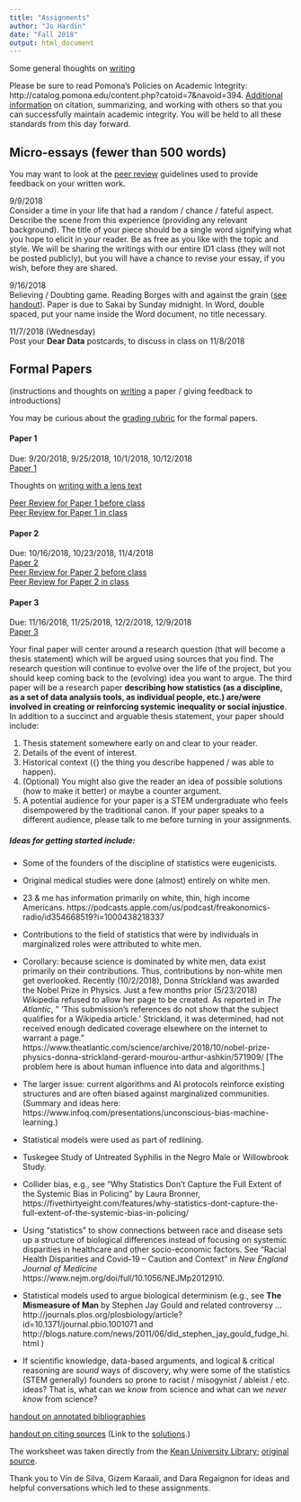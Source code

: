 ```yaml
---
title: "Assignments"
author: "Jo Hardin"
date: "Fall 2018"
output: html_document
---
```



Some general thoughts on [writing](../ID1/writing.html)

Please be sure to read Pomona’s Policies on Academic Integrity: http://catalog.pomona.edu/content.php?catoid=7&navoid=394. [Additional information](../ID1/Academic_Integrity.doc) on citation, summarizing, and working with others so that you can successfully maintain academic integrity. You will be held to all these standards from this day forward.


## Micro-essays  (fewer than 500 words)

You may want to look at the [peer review](../ID1/ID1 micro peer.pdf) guidelines used to provide feedback on your written work.


9/9/2018  
Consider a time in your life that had a random / chance / fateful aspect.  Describe the scene from this experience (providing any relevant background).  The title of your piece should be a single word signifying what you hope to elicit in your reader.  Be as free as you like with the topic and style.  We will be sharing the writings with our entire ID1 class (they will not be posted publicly), but you will have a chance to revise your essay, if you wish, before they are shared.


9/16/2018  
Believing / Doubting game.  Reading Borges with and against the grain ([see handout](../ID1/ID1 withagainst.pdf)).  Paper is due to Sakai by Sunday midnight.  In Word, double spaced, put your name inside the Word document, no title necessary.



11/7/2018 (Wednesday)  
Post your **Dear Data** postcards, to discuss in class on 11/8/2018

 
<!---
3. Find a poll (from a national newspaper, a college newspaper, a website you frequent…) and try to get as much information as you can about the poll (Who they asked, What they asked, Who funded it,…)  Then ask as many questions as you can about the poll (How do they know that? How were the people selected? Who did they miss?...)  I simply want the poll, information about the poll, and the questions you have about it.  This does not need to be written up in a “paper” type manner.  Just lists/bullet points are fine.  If you are having trouble finding a poll, check out USA Today’s Snapshots: http://www.usatoday.com/news/snapshot.htm (Due Thursday 10/14/10)

 

4.  Library Assignment: Find two articles about a particular treatment (drug, etc.) for a given disease or medical condition.  One of the articles must be from a peer-reviewed journal (for example, The Journal of the American Medical Association, The Lancet, or The New England Journal of Medicine).  The other article must be something from the mainstream press.  You can find the second article on-line, but it has to also exist in paper (for example, it’s okay if you get it from the NY Times on-line, but you should be able to tell me the date it appeared in print in the NY Times.)  The articles should discuss the same disease or medical condition, and ideally they’ll also discuss the exact same treatment and study (this will make your life easier in about a month.) 

Your assignment is to simply give me a copy of the articles and summarize the treatment given for the disease or medical condition.  Also, you must give the complete citation (note: good idea to look up how to cite in your Hacker guide) for each of the articles. (due Thursday 10/28/10)

Note 1:  You want your medical article to be a review article.  Think of it as the current state of treatment with respect to that disease.  You want the authors to have looked at many studies and to have summarized them for you.

Note 2:  For many diseases, there will be a leading journal in a particular field.  If you know you are interested in a particular disease, contact Kate or Professor Hardin for ideas of good journals.

Note 3: Some possible diseases are (but feel free to think outside the box!!):

Ascariasis

Leishmaniasis

Aspergillosis

Malaria

Botulism

Onchocerciasis

Cardiovascular disease

Pertussis

Cholera

Plague

Creutzfeldt-Jacob disease

Poliomyelitis

Dengue Fever

Salmonellosis

Diabetes Mellitus

SARS

Dracunculiasis

Schistosomiasis

Ebola

Shigellosis

Giardiasis

Staphylococcal diseases

Hansen Disease

Syphilis

Hepatitis (A, B, or C)

Tuberculosis

Inuenza

Typhoid fever

Legionellosis

Yellow fever

 

5. Paper workshop (more on the assignment later).

--->

 

<!--- 
## Moderately formal Papers 
(These papers should be written using formal paper guidelines: argue a succinct idea, no contractions, etc., but they are short and should be a fun way for you to express what you think about the situation at hand.)


1. Assume you are on the jury in the movie 12 Angry Men .  At what point are you convinced that there is reasonable doubt [never is an okay answer, as long as you make an argument]? (~2 pages,  due Thursday 12/2/10, 5pm)

2. Assume you are on the jury for people vs. Simpson .  At what point are you convinced that there is reasonable doubt [never is an okay answer, as long as you make an argument]?  (~2 pages,  due Thursday 12/9/10, 5pm)

--->
 

## Formal Papers
(instructions and thoughts on [writing](../ID1/writing.html) a paper / giving feedback to introductions)

You may be curious about the [grading rubric](../ID1/grading rubric.pdf) for the formal papers.


#### Paper 1  
Due: 9/20/2018, 9/25/2018, 10/1/2018, 10/12/2018  
[Paper 1](../ID1/ID1 Essay1.pdf)  

Thoughts on [writing with a lens text](../ID1/lens.pdf)

[Peer Review for Paper 1 before class](../ID1/ID1 Essay1 peer.pdf)  
[Peer Review for Paper 1 in class](../ID1/ID1 Essay1 peer inclass.pdf)  


#### Paper 2  
Due: 10/16/2018, 10/23/2018, 11/4/2018  
[Paper 2](../ID1/ID1 Essay2.pdf)  
[Peer Review for Paper 2 before class](../ID1/ID1 Essay2 peer.pdf)  
[Peer Review for Paper 2 in class](../ID1/ID1 Essay2 peer inclass.pdf)  


#### Paper 3  
Due: 11/16/2018, 11/25/2018, 12/2/2018, 12/9/2018  
[Paper 3](../ID1/ID1 Essay3.pdf)  

Your final paper will center around a research question (that will become a thesis statement) which will be argued using sources that you find.  The research question will continue to evolve over the life of the project, but you should keep coming back to the (evolving) idea you want to argue.  The third paper will be a research paper **describing how statistics (as a discipline, as a set of data
analysis tools, as individual people, etc.) are/were involved in creating or reinforcing systemic
inequality or social injustice**.  In addition to a succinct and arguable thesis statement, your paper should include:

1. Thesis statement somewhere early on and clear to your reader.
2. Details of the event of interest.
3. Historical context ({\it why} the thing you describe happened / was able to happen).   
4. (Optional) You might also give the reader an idea of possible solutions (how to make it better) or maybe a counter argument.
5. A potential audience for your paper is a STEM undergraduate who feels disempowered by the traditional canon.   If your paper speaks to a different audience, please talk to me before turning in your assignments.

##### Ideas for getting started include: {-}



* Some of the founders of the discipline of statistics were eugenicists.
* Original medical studies were done (almost) entirely on white men.
* 23 & me has information primarily on white, thin, high income Americans.  https://podcasts.apple.com/us/podcast/freakonomics-radio/id354668519?i=1000438218337
* Contributions to the field of statistics that were by individuals in marginalized roles were attributed to white men.
* Corollary:  because science is dominated by white men, data exist primarily on their contributions.  Thus, contributions by non-white men get overlooked.  Recently (10/2/2018), Donna Strickland was awarded the Nobel Prize in Physics.  Just a few months prior (5/23/2018) Wikipedia refused to allow her page to be created.  As reported in *The Atlantic*, " 'This submission's references do not show that the subject qualifies for a Wikipedia article.' Strickland, it was determined, had not received enough dedicated coverage elsewhere on the internet to warrant a page."  https://www.theatlantic.com/science/archive/2018/10/nobel-prize-physics-donna-strickland-gerard-mourou-arthur-ashkin/571909/  [The problem here is about human influence into data and algorithms.]

* The larger issue: current algorithms and AI protocols reinforce existing structures and are often biased against marginalized communities. (Summary and ideas here: https://www.infoq.com/presentations/unconscious-bias-machine-learning.)
* Statistical models were used as part of redlining. 
* Tuskegee Study of Untreated Syphilis in the Negro Male or Willowbrook Study.
* Collider bias, e.g., see "Why Statistics Don't Capture the Full Extent of the Systemic Bias in Policing" by Laura Bronner, https://fivethirtyeight.com/features/why-statistics-dont-capture-the-full-extent-of-the-systemic-bias-in-policing/
* Using "statistics" to show connections between race and disease sets up a structure of biological differences instead of focusing on systemic disparities in healthcare and other socio-economic factors.  See "Racial Health Disparities and Covid-19 -- Caution and Context" in *New England Journal of Medicine* https://www.nejm.org/doi/full/10.1056/NEJMp2012910.
* Statistical models used to argue biological determinism (e.g., see **The Mismeasure of Man** by Stephen Jay Gould and related controversy ... http://journals.plos.org/plosbiology/article?id=10.1371/journal.pbio.1001071 and http://blogs.nature.com/news/2011/06/did_stephen_jay_gould_fudge_hi.html )
* If scientific knowledge, data-based arguments,  and logical & critical reasoning are *sound* ways of discovery, why were some of the statistics (STEM generally) founders so prone to racist / misogynist / ableist / etc. ideas? That is, what can we *know* from science and what can we *never know* from science?


[handout on annotated bibliographies](../ID1/ID1 annotated bib.pdf) 

[handout on citing sources](../ID1/ID1 citing.pdf)  (Link to the   [solutions](https://www.kean.edu/~library/handouts/Answer_Guide_Citing_Sources_Avoiding_Plagiarism_Scenarios.pdf).)    

The worksheet was taken directly from the [Kean University Library](http://libguides.kean.edu/Library); [original source](https://www.kean.edu/~library/handouts/Citing_Sources_Avoiding_Plagiarism_Scenarios.pdf).

<!--- 

1. Paper assignment (5-6 ish pages, choose one topic from list below):   Note that all your arguments should be based on the readings.  Appropriate references should be given using APA format.

 

* Discuss how the theme of free will plays similar or different roles in Rosencrantz and Guildenstern are Dead and “How Much Shall We Bet?”, Cosmicomics.

 

* In “The Babylon Lottery” Borges suggests ways of decision making in every day life.  How do his suggestions change as the lottery becomes more extreme and integrated into our/their lives?  As the story progresses, does rational decision making become possible or impossible? [you might include your take on what “rational decision making” is]

 

 * To Dostoevsky, what is “fate,” and how does it differ from “chance?”  How do fate and chance affect characters’ decisions throughout the novel? 

 

 * Compare two different gamblers from The Gambler.  In what ways are they similar or different with respect to their motivation and/or destinies?  You may want to consider characteristics such as gender, nationality, age,…  [You may not compare Granny with Alexey.]

 

 * A topic of your choice dealing with the fiction stories we have read in class.  If you choose this option, you must meet with me at least one day before the topic is due so that I can approve your topic.

 

 Dates are:

            Introduction and Main Ideas  (due Monday, 5pm  9/27/10)

            Comments on at least 3 other introductions (due Thursday, 5pm  9/30/10)

            First complete version (due Monday, 10/4/10 )

            Comments back Thursday 10/7/10 

            Revised paper (due Tuesday, 10/12/10)

 

 

2. Paper assignment (4-5 pages).  You should write on one of the following prompts.  Note, again your arguments should be based on the readings from class.  It’s okay to bring in outside sources, but they must be referenced, and the majority of your arguments should be based on readings from class.

 

*  In the movie Magic Town, Rip Smith polls the citizens of Grandview which, apparently, is a good representation of the entire US.  Let’s agree that the movie is accurate when it says that Grandview has the same proportion of men/women, farmers, democrats/republicans, etc. as in the US.  Even before the citizens find out that Grandview is being used as a “mathematical miracle,” Rip should not have been able to obtain the results he did.  Argue the previous statement using at least three of what you think are the most important reasons.  Feel free to use outside readings (from class or that you find elsewhere).

 

 

*  On Nov 3, 1948 the Chicago Tribune printed a front page headline, “Dewey Beats Truman.”  Describe what happened to make the Tribune print such a mistake (use credible sources for your background material, and be sure to cite them).  If you could change only one thing prior to the election (in the hopes of getting the results right), what would it be?  Use the readings from class and/or outside readings to base your argument.

 

*  In the internet age, we think that all information is at our fingertips.  But contrary to common thought, accurate public opinion is very difficult to obtain.  Discuss the problems with past and current survey methods and argue for an ideal information-gathering model.  That is, how can we best improve?  What statistical principles are invoked?  

 

*  A topic of your choice dealing with the readings from this section.  If you choose this option, you must meet with me at least one day before the abstract is due so that I can approve your topic.

 

 

Dates are:

            Abstract  (due Thursday 10/21/10)  (to your drop box, not the forum)

            First complete version (due Monday 10/25/10)

            In class peer editing 10/26/10

            Peer edits back Monday 11/1/10  NOON

            Meet with Professor Hardin Tues 11/2 – Fri 11/5

            Revised paper (due Tuesday 11/9/10), 5pm     

3. Research Paper assignment (7-10 pages).  Your paper will be on a particular treatment (or treatments) of a disease or condition that you choose.  Assignment

 

Prompt: Your roommate (or anyone else) has disease / condition X and is considering treatment Y.  Advise.  [ The idea of the paper is to commit to a suggestion based on what you’ve read about the disease and treatment.  Would you take it?  Would you advise someone else to take it? ]

 

Handout on finding background sources 

 

Dates are:

            Topic & Annotated Bibliography  (due Tuesday 11/16/10)

            First complete version (due Tuesday 11/23/10)

            Revised paper (due Tuesday 12/07/10)         

 
--->

Thank you to Vin de Silva, Gizem Karaali, and Dara Regaignon for ideas and helpful conversations which led to these assignments.
 

 
